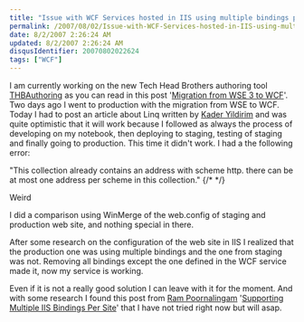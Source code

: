 ```yaml
---
title: "Issue with WCF Services hosted in IIS using multiple bindings per site"
permalink: /2007/08/02/Issue-with-WCF-Services-hosted-in-IIS-using-multiple-bindings-per-site/
date: 8/2/2007 2:26:24 AM
updated: 8/2/2007 2:26:24 AM
disqusIdentifier: 20070802022624
tags: ["WCF"]
---
```

I am currently working on the new Tech Head Brothers authoring tool [THBAuthoring](http://www.codeplex.com/THBAuthoring) as you can read in this post '[Migration from WSE 3 to WCF](http://weblogs.asp.net/lkempe/archive/2007/06/27/migration-from-wse-3-to-wcf.aspx)'. Two days ago I went to production with the migration from WSE to WCF. Today I had to post an article about Linq written by [Kader Yildirim](http://www.techheadbrothers.com/Auteurs.aspx?Id=491e538c-0a65-46fc-8c7f-ebf7ee0e56ab) and was quite optimistic that it will work because I followed as always the process of developing on my notebook, then deploying to staging, testing of staging and finally going to production. This time it didn't work. I had a the following error: 

"This collection already contains an address with scheme http. there can be at most one address per scheme in this collection."
{/* <!-- more --> */}

Weird

I did a comparison using WinMerge of the web.config of staging and production web site, and nothing special in there.

After some research on the configuration of the web site in IIS I realized that the production one was using multiple bindings and the one from staging was not. Removing all bindings except the one defined in the WCF service made it, now my service is working.

Even if it is not a really good solution I can leave with it for the moment. And with some research I found this post from [Ram Poornalingam](http://blogs.msdn.com/rampo/default.aspx) '[Supporting Multiple IIS Bindings Per Site](http://blogs.msdn.com/rampo/archive/2007/06/15/supporting-multiple-iis-bindings-per-site.aspx)' that I have not tried right now but will asap.
